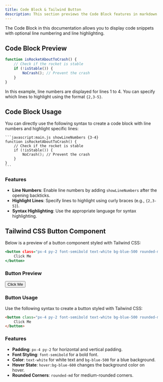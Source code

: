 ```yaml
---
title: Code Block & Tailwind Button
description: This section previews the Code Block features in markdown and a Tailwind CSS Button Component.
---
```


The Code Block in this documentation allows you to display code snippets with optional line numbering and line highlighting.

## Code Block Preview

```javascript:main.js showLineNumbers {3-4}
function isRocketAboutToCrash() {
    // Check if the rocket is stable
    if (!isStable()) {
        NoCrash(); // Prevent the crash
    }
}
```

In this example, line numbers are displayed for lines 1 to 4. You can specify which lines to highlight using the format `{2,3-5}`.

## Code Block Usage

You can directly use the following syntax to create a code block with line numbers and highlight specific lines:

````plaintext
```javascript:main.js showLineNumbers {3-4}
function isRocketAboutToCrash() {
    // Check if the rocket is stable
    if (!isStable()) {
        NoCrash(); // Prevent the crash
    }
}
```
````

### Features

- **Line Numbers**: Enable line numbers by adding `showLineNumbers` after the opening backticks.
- **Highlight Lines**: Specify lines to highlight using curly braces (e.g., `{2,3-5}`).
- **Syntax Highlighting**: Use the appropriate language for syntax highlighting.

## Tailwind CSS Button Component

Below is a preview of a button component styled with Tailwind CSS:

```html:ButtonComponent.html showLineNumbers {2-4}
<button class="px-4 py-2 font-semibold text-white bg-blue-500 rounded-md hover:bg-blue-600">
    Click Me
</button>
```

### Button Preview

<div>
    <button className="px-4 py-2 font-semibold text-white bg-blue-500 rounded-md hover:bg-blue-600">
        Click Me
    </button>
</div>

### Button Usage

Use the following syntax to create a button styled with Tailwind CSS:

````html
<button class="px-4 py-2 font-semibold text-white bg-blue-500 rounded-md hover:bg-blue-600">
    Click Me
</button>
````

### Features

- **Padding**: `px-4 py-2` for horizontal and vertical padding.
- **Font Styling**: `font-semibold` for a bold font.
- **Color**: `text-white` for white text and `bg-blue-500` for a blue background.
- **Hover State**: `hover:bg-blue-600` changes the background color on hover.
- **Rounded Corners**: `rounded-md` for medium-rounded corners.
